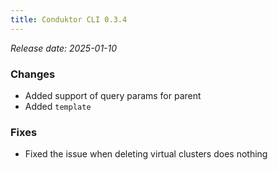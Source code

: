 ```yaml
---
title: Conduktor CLI 0.3.4
---
```


*Release date: 2025-01-10*

### Changes
- Added support of query params for parent
- Added `template`

### Fixes
- Fixed the issue when deleting virtual clusters does nothing
